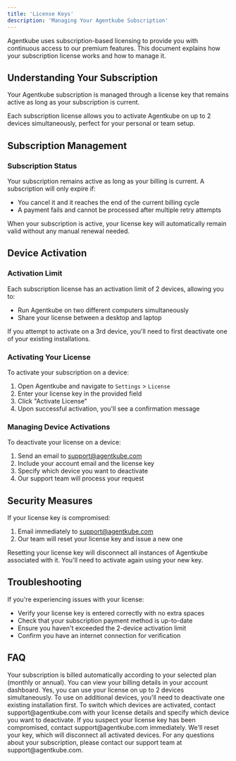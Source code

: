 ```yaml
---
title: 'License Keys'
description: 'Managing Your Agentkube Subscription'
---
```


Agentkube uses subscription-based licensing to provide you with continuous access to our premium features. This document explains how your subscription license works and how to manage it.

## Understanding Your Subscription

Your Agentkube subscription is managed through a license key that remains active as long as your subscription is current.

<Tip>
Each subscription license allows you to activate Agentkube on up to 2 devices simultaneously, perfect for your personal or team setup.
</Tip>

## Subscription Management

### Subscription Status

Your subscription remains active as long as your billing is current. A subscription will only expire if:
- You cancel it and it reaches the end of the current billing cycle
- A payment fails and cannot be processed after multiple retry attempts

<Note>
When your subscription is active, your license key will automatically remain valid without any manual renewal needed.
</Note>

## Device Activation

### Activation Limit

Each subscription license has an activation limit of 2 devices, allowing you to:
- Run Agentkube on two different computers simultaneously
- Share your license between a desktop and laptop

<Warning>
If you attempt to activate on a 3rd device, you'll need to first deactivate one of your existing installations.
</Warning>

### Activating Your License

To activate your subscription on a device:

1. Open Agentkube and navigate to `Settings` > `License`
2. Enter your license key in the provided field
3. Click "Activate License"
4. Upon successful activation, you'll see a confirmation message

### Managing Device Activations

To deactivate your license on a device:

1. Send an email to support@agentkube.com
2. Include your account email and the license key
3. Specify which device you want to deactivate
4. Our support team will process your request

## Security Measures

If your license key is compromised:

1. Email immediately to support@agentkube.com
2. Our team will reset your license key and issue a new one

<Warning>
Resetting your license key will disconnect all instances of Agentkube associated with it. You'll need to activate again using your new key.
</Warning>

## Troubleshooting

If you're experiencing issues with your license:

- Verify your license key is entered correctly with no extra spaces
- Check that your subscription payment method is up-to-date
- Ensure you haven't exceeded the 2-device activation limit
- Confirm you have an internet connection for verification

## FAQ

<AccordionGroup>
<Accordion icon="credit-card" title="How is my subscription billed?">
Your subscription is billed automatically according to your selected plan (monthly or annual). You can view your billing details in your account dashboard.
</Accordion>

<Accordion icon="computer" title="Can I use my license on multiple devices?">
Yes, you can use your license on up to 2 devices simultaneously. To use on additional devices, you'll need to deactivate one existing installation first.
</Accordion>

<Accordion icon="arrow-right-arrow-left" title="How do I switch devices?">
To switch which devices are activated, contact support@agentkube.com with your license details and specify which device you want to deactivate.
</Accordion>

<Accordion icon="shield" title="What if someone else gets my license key?">
If you suspect your license key has been compromised, contact support@agentkube.com immediately. We'll reset your key, which will disconnect all activated devices.
</Accordion>
</AccordionGroup>

<Tip>
For any questions about your subscription, please contact our support team at support@agentkube.com.
</Tip>